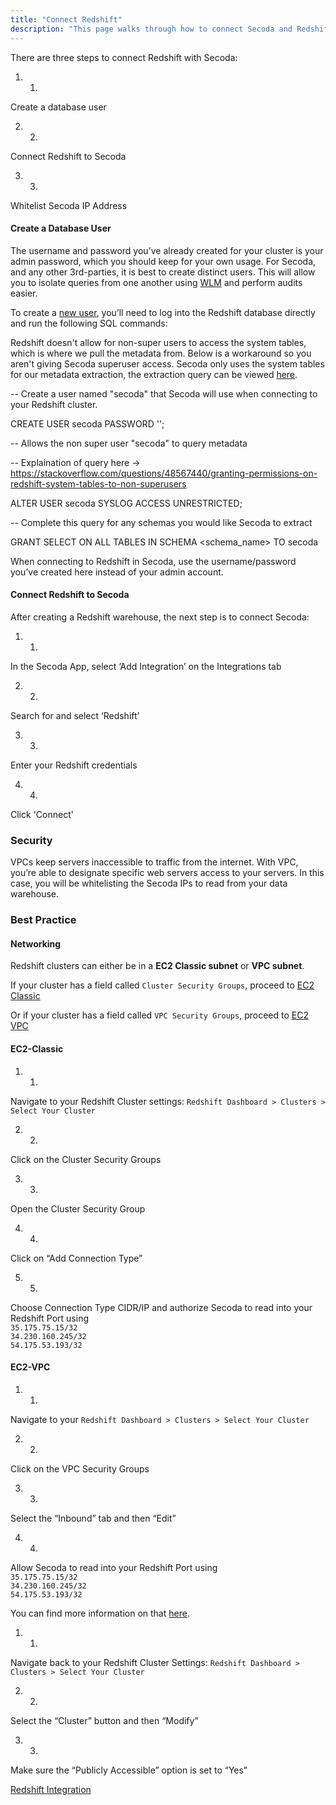 ```yaml
---
title: "Connect Redshift"
description: "This page walks through how to connect Secoda and Redshift"
---
```


There are three steps to connect Redshift with Secoda:

1. 1.  
Create a database user

2. 2.  
Connect Redshift to Secoda

3. 3.  
Whitelist Secoda IP Address

#### Create a Database User

The username and password you’ve already created for your cluster is your admin password, which you should keep for your own usage. For Secoda, and any other 3rd-parties, it is best to create distinct users. This will allow you to isolate queries from one another using [WLM](http://docs.aws.amazon.com/redshift/latest/dg/c%5Fworkload%5Fmngmt%5Fclassification.html) and perform audits easier.

To create a [new user](http://docs.aws.amazon.com/redshift/latest/dg/r%5FUsers.html), you’ll need to log into the Redshift database directly and run the following SQL commands:

Redshift doesn't allow for non-super users to access the system tables, which is where we pull the metadata from. Below is a workaround so you aren't giving Secoda superuser access. Secoda only uses the system tables for our metadata extraction, the extraction query can be viewed [here](https://www.notion.so/Redshift-4a22df9ed18b4a6cb35eefd418f65727).

\-- Create a user named "secoda" that Secoda will use when connecting to your Redshift cluster.

CREATE USER secoda PASSWORD '<enter password here>';


\-- Allows the non super user "secoda" to query metadata

\-- Explaination of query here -> https://stackoverflow.com/questions/48567440/granting-permissions-on-redshift-system-tables-to-non-superusers

ALTER USER secoda SYSLOG ACCESS UNRESTRICTED;


\-- Complete this query for any schemas you would like Secoda to extract

GRANT SELECT ON ALL TABLES IN SCHEMA <schema\_name> TO secoda

When connecting to Redshift in Secoda, use the username/password you’ve created here instead of your admin account.

#### Connect Redshift to Secoda

After creating a Redshift warehouse, the next step is to connect Secoda:

1. 1.  
In the Secoda App, select ‘Add Integration’ on the Integrations tab

2. 2.  
Search for and select ‘Redshift’

3. 3.  
Enter your Redshift credentials

4. 4.  
Click 'Connect'

### Security

VPCs keep servers inaccessible to traffic from the internet. With VPC, you’re able to designate specific web servers access to your servers. In this case, you will be whitelisting the Secoda IPs to read from your data warehouse.

### Best Practice

#### Networking

Redshift clusters can either be in a **EC2 Classic subnet** or **VPC subnet**.

If your cluster has a field called `Cluster Security Groups`, proceed to [EC2 Classic](https://docs/connections/storage/catalog/redshift/#ec2-classic)

Or if your cluster has a field called `VPC Security Groups`, proceed to [EC2 VPC](https://segment.com/docs/connections/storage/catalog/redshift/#ec2-vpc)

#### EC2-Classic

1. 1.  
Navigate to your Redshift Cluster settings: `Redshift Dashboard > Clusters > Select Your Cluster`

2. 2.  
Click on the Cluster Security Groups

3. 3.  
Open the Cluster Security Group

4. 4.  
Click on “Add Connection Type”

5. 5.  
Choose Connection Type CIDR/IP and authorize Secoda to read into your Redshift Port using  
`35.175.75.15/32`  
`34.230.160.245/32`  
`54.175.53.193/32`

#### EC2-VPC

1. 1.  
Navigate to your `Redshift Dashboard > Clusters > Select Your Cluster`

2. 2.  
Click on the VPC Security Groups

3. 3.  
Select the “Inbound” tab and then “Edit”

4. 4.  
Allow Secoda to read into your Redshift Port using  
`35.175.75.15/32`  
`34.230.160.245/32`  
`54.175.53.193/32`

You can find more information on that [here](http://docs.aws.amazon.com/redshift/latest/mgmt/managing-clusters-vpc.html).

1. 1.  
Navigate back to your Redshift Cluster Settings: `Redshift Dashboard > Clusters > Select Your Cluster`

2. 2.  
Select the “Cluster” button and then “Modify”

3. 3.  
Make sure the “Publicly Accessible” option is set to “Yes”

[Redshift Integration](/integrations/redshift-integration)